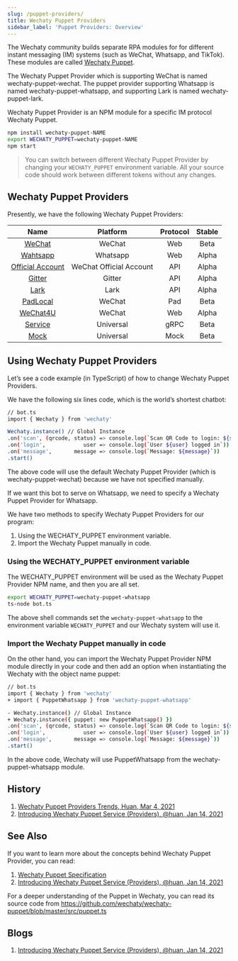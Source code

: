 ```yaml
---
slug: /puppet-providers/
title: Wechaty Puppet Providers
sidebar_label: 'Puppet Providers: Overview'
---
```



<Badges />

The Wechaty community builds separate RPA modules for for different instant messaging (IM) systems (such as WeChat, Whatsapp, and TikTok). These modules are called [Wechaty Puppet](https://github.com/wechaty/wechaty-puppet).

The Wechaty Puppet Provider which is supporting WeChat is named wechaty-puppet-wechat. The puppet provider supporting Whatsapp is named wechaty-puppet-whatsapp, and supporting Lark is named wechaty-puppet-lark.

Wechaty Puppet Provider is an NPM module for a specific IM protocol Wechaty Puppet.

```sh
npm install wechaty-puppet-NAME
export WECHATY_PUPPET=wechaty-puppet-NAME
npm start
```

> You can switch between different Wechaty Puppet Provider by changing your `WECHATY_PUPPET` environment variable. All your source code should work between different tokens without any changes.

## Wechaty Puppet Providers

Presently, we have the following Wechaty Puppet Providers:

| Name | Platform | Protocol | Stable |
| :---: | :---: | :---: | :---: |
| [WeChat](wechat.md) | WeChat | Web | Beta |
| [Wahtsapp](whatsapp.md) | Whatsapp | Web | Alpha |
| [Official Account](official-account/) | WeChat Official Account | API | Alpha |
| [Gitter](gitter.md) | Gitter | API | Alpha |
| [Lark](lark.md) | Lark | API | Alpha |
| [PadLocal](padlocal.md) | WeChat | Pad | Beta |
| [WeChat4U](wechat4u.md) | WeChat | Web | Alpha |
| [Service](service.md) | Universal | gRPC | Beta |
| [Mock](mock.md) | Universal | Mock | Beta |

## Using Wechaty Puppet Providers

Let’s see a code example (in TypeScript) of how to change Wechaty Puppet Providers.

We have the following six lines code, which is the world’s shortest chatbot:

```sh
// bot.ts
import { Wechaty } from 'wechaty'

Wechaty.instance() // Global Instance
.on('scan', (qrcode, status) => console.log(`Scan QR Code to login: ${status}\nhttps://wechaty.js.org/qrcode/${encodeURIComponent(qrcode)}`))
.on('login',            user => console.log(`User ${user} logged in`))
.on('message',       message => console.log(`Message: ${message}`))
.start()
```
The above code will use the default Wechaty Puppet Provider (which is wechaty-puppet-wechat) because we have not specified manually.

If we want this bot to serve on Whatsapp, we need to specify a Wechaty Puppet Provider for Whatsapp.

We have two methods to specify Wechaty Puppet Providers for our program:

  1. Using the WECHATY_PUPPET environment variable.
  2. Import the Wechaty Puppet manually in code.

### Using the WECHATY_PUPPET environment variable

The WECHATY_PUPPET environment will be used as the Wechaty Puppet Provider NPM name, and then you are all set.

```sh
export WECHATY_PUPPET=wechaty-puppet-whatsapp
ts-node bot.ts
```

The above shell commands set the ```wechaty-puppet-whatsapp``` to the environment variable ```WECHATY_PUPPET``` and our Wechaty system will use it.

### Import the Wechaty Puppet manually in code

On the other hand, you can import the Wechaty Puppet Provider NPM module directly in your code and then add an option when instantiating the Wechaty with the object name puppet:

```sh
// bot.ts
import { Wechaty } from 'wechaty'
+ import { PuppetWhatsapp } from 'wechaty-puppet-whatsapp'

- Wechaty.instance() // Global Instance
+ Wechaty.instance({ puppet: new PuppetWhatsapp() })
.on('scan', (qrcode, status) => console.log(`Scan QR Code to login: ${status}\nhttps://wechaty.js.org/qrcode/${encodeURIComponent(qrcode)}`))
.on('login',            user => console.log(`User ${user} logged in`))
.on('message',       message => console.log(`Message: ${message}`))
.start()
```

In the above code, Wechaty will use PuppetWhatsapp from the wechaty-puppet-whatsapp module.

## History

1. [Wechaty Puppet Providers Trends, Huan, Mar 4, 2021](https://wechaty.js.org/2021/03/04/wechaty-puppet-providers-trends/)
1. [Introducing Wechaty Puppet Service (Providers), @huan, Jan 14, 2021](https://wechaty.js.org/2021/01/14/wechaty-puppet-service/)

## See Also

If you want to learn more about the concepts behind Wechaty Puppet Provider, you can read:

1. [Wechaty Puppet Specification](specs/puppet.md)
1. [Introducing Wechaty Puppet Service (Providers), @huan, Jan 14, 2021](https://wechaty.js.org/2021/01/14/wechaty-puppet-service/)

For a deeper understanding of the Puppet in Wechaty, you can read its source code from <https://github.com/wechaty/wechaty-puppet/blob/master/src/puppet.ts>

## Blogs

1. [Introducing Wechaty Puppet Service (Providers), @huan, Jan 14, 2021](https://wechaty.js.org/2021/01/14/wechaty-puppet-service/)
